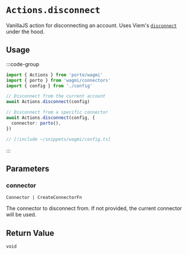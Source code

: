 # `Actions.disconnect`

VanillaJS action for disconnecting an account. Uses Viem's [`disconnect`](/sdk/viem/WalletActions/disconnect) under the hood.

## Usage

:::code-group

```ts twoslash [example.ts]
import { Actions } from 'porto/wagmi'
import { porto } from 'wagmi/connectors'
import { config } from './config'

// Disconnect from the current account
await Actions.disconnect(config)

// Disconnect from a specific connector
await Actions.disconnect(config, {
  connector: porto(),
})
```

```ts twoslash [config.ts] filename="config.ts"
// [!include ~/snippets/wagmi/config.ts]
```

:::

## Parameters

### connector

`Connector | CreateConnectorFn`

The connector to disconnect from. If not provided, the current connector will be used.

## Return Value

`void`
